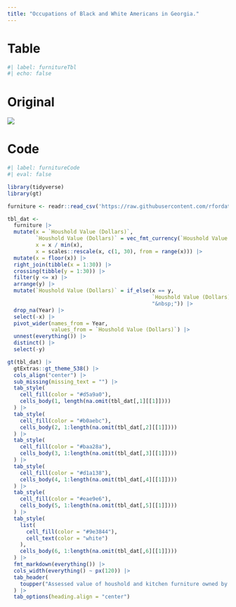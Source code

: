 ```yaml
---
title: "Occupations of Black and White Americans in Georgia."
---
```


<!-- This plate shows the percentages of black and white Americans employed in different industries. One of the more striking data insights is the much greater proportion of black Americans employed as domestic servants when compared to white Americans. -->

<!-- This is one of DuBois' more striking graphs in appearance, with its "fan-like" shape. You can almost think of it like a pie chart with some wedges cut out. I personally found this such a unique geometry that I chose it as [my contribution](https://twitter.com/JDavison_/status/1361630455519444996) of the DuBois Data Challenge in 2021. -->

<!-- Sadly, this is quite a challenging geometry to transform into a tabular format. What I wanted to capture was the double comparison it codifies --- the white percentage vs. the black percentage, but also the individual industry vs the other industries. I also wanted to capture the symmetry of the plate, and the way the plate has rotational symmetry rather than being reflected along a horizontal line (e.g., the red panels are opposite each other, creating a hourglass shape, rather than both being on the left or right of their respective wedge). -->

<!-- To try to capture the feel of all of this, I expressed it as what I might call "duelling bars"^[Please let me know if there is already a term for this!] --- effectively two in-line bar charts where `x = 0` is at opposite sides and `x = 100` meet in the middle. It is the opposite of how a pyramid population chart looks, where `x = 0` is in the middle. -->

::: {.panel-tabset}

# Table

```r
#| label: furnitureTbl
#| echo: false
```

# Original

![](https://raw.githubusercontent.com/ajstarks/dubois-data-portraits/master/challenge/challenge07/original-plate-25.jpg)

# Code

```r
#| label: furnitureCode
#| eval: false

library(tidyverse)
library(gt)

furniture <- readr::read_csv('https://raw.githubusercontent.com/rfordatascience/tidytuesday/master/data/2021/2021-02-16/furniture.csv')

tbl_dat <- 
  furniture |>
  mutate(x = `Houshold Value (Dollars)`,
         `Houshold Value (Dollars)` = vec_fmt_currency(`Houshold Value (Dollars)`),
         x = x / min(x),
         x = scales::rescale(x, c(1, 30), from = range(x))) |>
  mutate(x = floor(x)) |>
  right_join(tibble(x = 1:30)) |>
  crossing(tibble(y = 1:30)) |>
  filter(y <= x) |>
  arrange(y) |>
  mutate(`Houshold Value (Dollars)` = if_else(x == y,
                                              `Houshold Value (Dollars)`,
                                              "&nbsp;")) |>
  drop_na(Year) |>
  select(-x) |>
  pivot_wider(names_from = Year,
              values_from = `Houshold Value (Dollars)`) |>
  unnest(everything()) |>
  distinct() |>
  select(-y)

gt(tbl_dat) |> 
  gtExtras::gt_theme_538() |>
  cols_align("center") |> 
  sub_missing(missing_text = "") |> 
  tab_style(
    cell_fill(color = "#d5a9a0"),
    cells_body(1, length(na.omit(tbl_dat[,1][[1]])))
  ) |> 
  tab_style(
    cell_fill(color = "#b0aebc"),
    cells_body(2, 1:length(na.omit(tbl_dat[,2][[1]])))
  ) |> 
  tab_style(
    cell_fill(color = "#baa28a"),
    cells_body(3, 1:length(na.omit(tbl_dat[,3][[1]])))
  ) |> 
  tab_style(
    cell_fill(color = "#d1a138"),
    cells_body(4, 1:length(na.omit(tbl_dat[,4][[1]])))
  ) |> 
  tab_style(
    cell_fill(color = "#eae9e6"),
    cells_body(5, 1:length(na.omit(tbl_dat[,5][[1]])))
  ) |> 
  tab_style(
    list(
      cell_fill(color = "#9e3844"),
      cell_text(color = "white")
    ),
    cells_body(6, 1:length(na.omit(tbl_dat[,6][[1]])))
  ) |> 
  fmt_markdown(everything()) |> 
  cols_width(everything() ~ px(120)) |> 
  tab_header(
    toupper("Assessed value of houshold and kitchen furniture owned by black americans in Georgia.")
  ) |> 
  tab_options(heading.align = "center")
```

:::